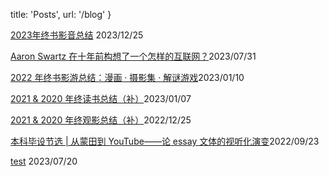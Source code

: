 
  title: 'Posts',
  url: '/blog'
}



[2023年终书影音总结](/posts/2023年终书影音总结) <time>2023/12/25</time>  

[Aaron Swartz 在十年前构想了一个怎样的互联网？](https://book.douban.com/review/15346854/)<time>2023/07/31</time>   

[2022 年终书影游总结：漫画 · 摄影集 · 解谜游戏](https://www.douban.com/note/843527200/?_i=6310720m3pr6cw)<time>2023/01/10</time>   

[2021 & 2020 年终读书总结（补）](https://www.douban.com/note/843391348/?_i=6310718m3pr6cw)<time>2023/01/07</time>   

[2021 & 2020 年终观影总结（补）](https://www.douban.com/note/842766550/?_i=6310496m3pr6cw)<time>2022/12/25</time>   

[本科毕设节选 | 从蒙田到 YouTube——论 essay 文体的视听化演变](https://book.douban.com/review/14665287/)<time>2022/09/23</time>   

[test](/posts/hello-world) <time>2023/07/20</time>   
